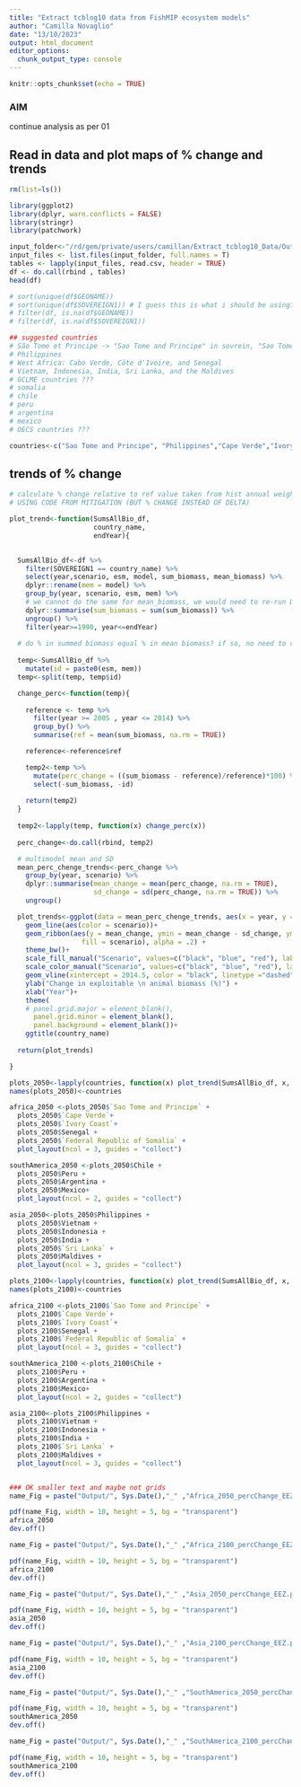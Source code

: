 ```yaml
---
title: "Extract tcblog10 data from FishMIP ecosystem models"
author: "Camilla Novaglio"
date: "13/10/2023"
output: html_document
editor_options: 
  chunk_output_type: console
---
```


```r
knitr::opts_chunk$set(echo = TRUE)
```

### AIM

continue analysis as per 01 

## Read in data and plot maps of % change and trends  

```r

rm(list=ls())

library(ggplot2) 
library(dplyr, warn.conflicts = FALSE)
library(stringr)
library(patchwork)

input_folder<-"/rd/gem/private/users/camillan/Extract_tcblog10_Data/Output/terra_annual_sumSize/EEZsummaries"
input_files <- list.files(input_folder, full.names = T)
tables <- lapply(input_files, read.csv, header = TRUE)
df <- do.call(rbind , tables)
head(df)

# sort(unique(df$GEONAME))
# sort(unique(df$SOVEREIGN1)) # I guess this is what i should be using??? explore the NA 
# filter(df, is.na(df$GEONAME))
# filter(df, is.na(df$SOVEREIGN1))

## suggested countries 
# São Tome et Principe -> "Sao Tome and Principe" in sovrein, "Sao Tome and Principe Exclusive Economic Zone" in geoname 
# Philippines 
# West Africa: Cabo Verde, Côte d'Ivoire, and Senegal 
# Vietnam, Indonesia, India, Sri Lanka, and the Maldives 
# GCLME countries ???
# somalia
# chile 
# peru 
# argentina
# mexico
# OECS countries ???

countries<-c("Sao Tome and Principe", "Philippines","Cape Verde","Ivory Coast", "Senegal", "Vietnam","Indonesia", "India", "Sri Lanka" ,"Maldives","Federal Republic of Somalia", "Chile", "Peru", "Argentina", "Mexico" )

```

## trends of % change

```r

# calculate % change relative to ref value taken from hist annual weighted mean (e.g. 1990s) 
# USING CODE FROM MITIGATION (BUT % CHANGE INSTEAD OF DELTA)

plot_trend<-function(SumsAllBio_df, 
                     country_name, 
                     endYear){

  
  SumsAllBio_df<-df %>% 
    filter(SOVEREIGN1 == country_name) %>% 
    select(year,scenario, esm, model, sum_biomass, mean_biomass) %>% 
    dplyr::rename(mem = model) %>% 
    group_by(year, scenario, esm, mem) %>% 
    # we cannot do the same for mean_biomass, we would need to re-run Denisse's code using SOVEREIGN1 for the EEZ aggregation
    dplyr::summarise(sum_biomass = sum(sum_biomass)) %>% 
    ungroup() %>% 
    filter(year>=1990, year<=endYear)
  
  # do % in summed biomass equal % in mean biomass? if so, no need to care abput mean biomass right now. 
  
  temp<-SumsAllBio_df %>% 
    mutate(id = paste0(esm, mem)) 
  temp<-split(temp, temp$id)

  change_perc<-function(temp){
    
    reference <- temp %>%
      filter(year >= 2005 , year <= 2014) %>% 
      group_by() %>%
      summarise(ref = mean(sum_biomass, na.rm = TRUE))

    reference<-reference$ref

    temp2<-temp %>%
      mutate(perc_change = ((sum_biomass - reference)/reference)*100) %>% 
      select(-sum_biomass, -id)
    
    return(temp2)
  }
  
  temp2<-lapply(temp, function(x) change_perc(x))
  
  perc_change<-do.call(rbind, temp2)

  # multimodel mean and SD 
  mean_perc_chenge_trends<-perc_change %>% 
    group_by(year, scenario) %>% 
    dplyr::summarise(mean_change = mean(perc_change, na.rm = TRUE),
                     sd_change = sd(perc_change, na.rm = TRUE)) %>% 
    ungroup()

  plot_trends<-ggplot(data = mean_perc_chenge_trends, aes(x = year, y = mean_change, group = scenario))+
    geom_line(aes(color = scenario))+
    geom_ribbon(aes(y = mean_change, ymin = mean_change - sd_change, ymax = mean_change + sd_change, 
                  fill = scenario), alpha = .2) +
    theme_bw()+
    scale_fill_manual("Scenario", values=c("black", "blue", "red"), labels = c("Historical", "SSP1-2.6", "SSP5-8.5"))+
    scale_color_manual("Scenario", values=c("black", "blue", "red"), labels = c("Historical", "SSP1-2.6", "SSP5-8.5"))+
    geom_vline(xintercept = 2014.5, color = "black", linetype ="dashed")+
    ylab("Change in exploitable \n animal biomass (%)") + 
    xlab("Year")+
    theme(
    # panel.grid.major = element_blank(),
      panel.grid.minor = element_blank(), 
      panel.background = element_blank())+
    ggtitle(country_name)
  
  return(plot_trends)

}

plots_2050<-lapply(countries, function(x) plot_trend(SumsAllBio_df, x, endYear = 2050))
names(plots_2050)<-countries

africa_2050 <-plots_2050$`Sao Tome and Principe` + 
  plots_2050$`Cape Verde`+
  plots_2050$`Ivory Coast`+ 
  plots_2050$Senegal + 
  plots_2050$`Federal Republic of Somalia` + 
  plot_layout(ncol = 3, guides = "collect")

southAmerica_2050 <-plots_2050$Chile + 
  plots_2050$Peru + 
  plots_2050$Argentina + 
  plots_2050$Mexico+
  plot_layout(ncol = 2, guides = "collect")

asia_2050<-plots_2050$Philippines + 
  plots_2050$Vietnam + 
  plots_2050$Indonesia + 
  plots_2050$India + 
  plots_2050$`Sri Lanka` + 
  plots_2050$Maldives + 
  plot_layout(ncol = 3, guides = "collect")

plots_2100<-lapply(countries, function(x) plot_trend(SumsAllBio_df, x, endYear = 2100))
names(plots_2100)<-countries

africa_2100 <-plots_2100$`Sao Tome and Principe` + 
  plots_2100$`Cape Verde`+
  plots_2100$`Ivory Coast`+ 
  plots_2100$Senegal + 
  plots_2100$`Federal Republic of Somalia` + 
  plot_layout(ncol = 3, guides = "collect")

southAmerica_2100 <-plots_2100$Chile + 
  plots_2100$Peru + 
  plots_2100$Argentina + 
  plots_2100$Mexico+
  plot_layout(ncol = 2, guides = "collect")

asia_2100<-plots_2100$Philippines + 
  plots_2100$Vietnam + 
  plots_2100$Indonesia + 
  plots_2100$India + 
  plots_2100$`Sri Lanka` + 
  plots_2100$Maldives + 
  plot_layout(ncol = 3, guides = "collect")


### OK smaller text and maybe not grids 
name_Fig = paste("Output/", Sys.Date(),"_" ,"Africa_2050_percChange_EEZ.pdf", sep = "")

pdf(name_Fig, width = 10, height = 5, bg = "transparent")
africa_2050
dev.off()

name_Fig = paste("Output/", Sys.Date(),"_" ,"Africa_2100_percChange_EEZ.pdf", sep = "")

pdf(name_Fig, width = 10, height = 5, bg = "transparent")
africa_2100
dev.off()

name_Fig = paste("Output/", Sys.Date(),"_" ,"Asia_2050_percChange_EEZ.pdf", sep = "")

pdf(name_Fig, width = 10, height = 5, bg = "transparent")
asia_2050
dev.off()

name_Fig = paste("Output/", Sys.Date(),"_" ,"Asia_2100_percChange_EEZ.pdf", sep = "")

pdf(name_Fig, width = 10, height = 5, bg = "transparent")
asia_2100
dev.off()

name_Fig = paste("Output/", Sys.Date(),"_" ,"SouthAmerica_2050_percChange_EEZ.pdf", sep = "")

pdf(name_Fig, width = 10, height = 5, bg = "transparent")
southAmerica_2050
dev.off()

name_Fig = paste("Output/", Sys.Date(),"_" ,"SouthAmerica_2100_percChange_EEZ.pdf", sep = "")

pdf(name_Fig, width = 10, height = 5, bg = "transparent")
southAmerica_2100
dev.off()




```
